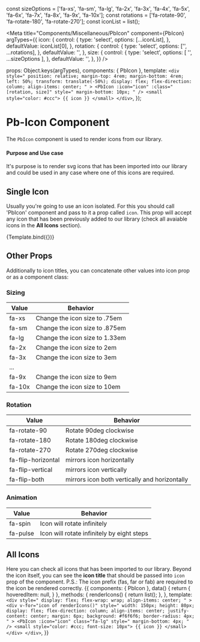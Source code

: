 
const sizeOptions = ['fa-xs', 'fa-sm', 'fa-lg', 'fa-2x', 'fa-3x', 'fa-4x', 'fa-5x', 'fa-6x', 'fa-7x', 'fa-8x', 'fa-9x', 'fa-10x'];
const rotations = ['fa-rotate-90', 'fa-rotate-180', 'fa-rotate-270'];
const iconList = list();

<Meta
  title="Components/Miscellaneous/PbIcon"
  component={PbIcon}
  argTypes={{
    icon: {
      control: {
        type: 'select',
        options: [...iconList],
      },
      defaultValue: iconList[0],
    },
    rotation: {
      control: {
        type: 'select',
        options: ['', ...rotations],
      },
      defaultValue: '',
    },
    size: {
      control: {
        type: 'select',
        options: [ '', ...sizeOptions ],
      },
      defaultValue: '',
    },
  }}
/>

  props: Object.keys(argTypes),
  components: { PbIcon },
  template: `
    <div
      style="
        position: relative;
        margin-top: 4rem;
        margin-bottom: 4rem;
        left: 50%;
        transform: translate(-50%);
        display: flex;
        flex-direction: column;
        align-items: center;
      "
    >
      <PbIcon
        :icon="icon"
        :class="[rotation, size]"
        style="
          margin-bottom: 10px;
        "
      />
      <small style="color: #ccc">
        {{ icon }}
      </small>
    </div>
  `,
});

# **Pb-Icon Component**
The `PbIcon` component is used to render icons from our library.

#### **Purpose and Use case**
It's purpose is to render svg icons that has been imported into our
library and could be used in any case where one of this icons are required.

## Single Icon
Usually you're going to use an icon isolated. For this you should call 'PbIcon' component and pass to it
a prop called `icon`. This prop will accept any icon that has been previously added to our library
(check all avaiable icons in the **All Icons** section).

<Canvas>
  <Story name="Default" height="auto">
    {Template.bind({})}
  </Story>
</Canvas>

## **Other Props**
Additionally to icon titles, you can concatenate other values into icon prop or as a component class:

### Sizing
| Value          | Behavior
|----------------|-------------------------------------------------
| fa-xs          | Change the icon size to .75em
| fa-sm          | Change the icon size to .875em
| fa-lg          | Change the icon size to 1.33em
| fa-2x          | Change the icon size to 2em
| fa-3x          | Change the icon size to 3em
|  ...           |
| fa-9x          | Change the icon size to 9em
| fa-10x         | Change the icon size to 10em

### Rotation
| Value               | Behavior
|---------------------|-------------------------------------------------
| fa-rotate-90        | Rotate 90deg clockwise
| fa-rotate-180       | Rotate 180deg clockwise
| fa-rotate-270       | Rotate 270deg clockwise
| fa-flip-horizontal  | mirrors icon horizontally
| fa-flip-vertical    | mirrors icon vertically
| fa-flip-both        | mirrors icon both vertically and horizontally

### Animation
| Value          | Behavior
|----------------|-------------------------------------------------
| fa-spin        | Icon will rotate infinitely
| fa-pulse       | Icon will rotate infinitely by eight steps


## All Icons
Here you can check all icons that has been imported to our library.
Beyond the icon itself, you can see the **icon title** that should be passed into `icon` prop of the component.
P.S.: The icon prefix (fas, far or fab) are required to the icon be rendered correctly.
<Canvas>
  <Story name="All Icons">
    {{
      components: { PbIcon },
      data() {
        return {
          hoveredItem: null,
        }
      },
      methods: {
        renderIcons() {
          return list();
        },
      },
      template: `
        <div
          style="
            display: flex;
            flex-wrap: wrap;
            align-items: center;
          "
        >
          <div
            v-for="icon of renderIcons()"
            style="
              width: 150px;
              height: 80px;
              display: flex;
              flex-direction: column;
              align-items: center;
              justify-content: center;
              margin: 6px;
              background: #f6f6f6;
              border-radius: 4px;
            "
          >
            <PbIcon
              :icon="icon"
              class="fa-lg"
              style="
                margin-bottom: 4px;
              "
            />
            <small style="color: #ccc; font-size: 10px">
              {{ icon }}
            </small>
          </div>
        </div>
      `,
    }}
  </Story>
</Canvas>
